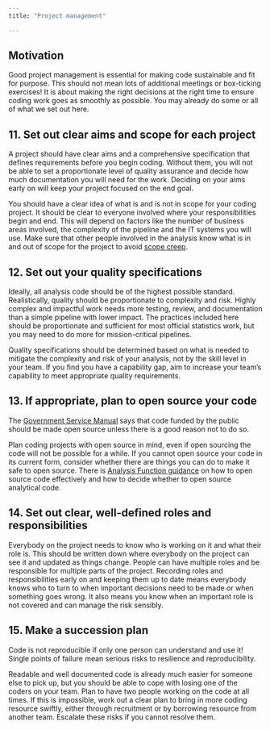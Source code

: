 ```yaml
---
title: "Project management"

---
```


## Motivation

Good project management is essential for making code sustainable and fit for purpose. This should not mean lots of additional meetings or box-ticking exercises! It is about making the right decisions at the right time to ensure coding work goes as smoothly as possible. You may already do some or all of what we set out here.

## 11. Set out clear aims and scope for each project

A project should have clear aims and a comprehensive specification that defines requirements before you begin coding. Without them, you will not be able to set a proportionate level of quality assurance and decide how much documentation you will need for the work. Deciding on your aims early on will keep your project focused on the end goal.

You should have a clear idea of what is and is not in scope for your coding project. It should be clear to everyone involved where your responsibilities begin and end. This will depend on factors like the number of business areas involved, the complexity of the pipeline and the IT systems you will use. Make sure that other people involved in the analysis know what is in and out of scope for the project to avoid [scope creep](https://en.wikipedia.org/wiki/Scope_creep). 

## 12.	Set out your quality specifications

Ideally, all analysis code should be of the highest possible standard. Realistically, quality should be proportionate to complexity and risk. Highly complex and impactful work needs more testing, review, and documentation than a simple pipeline with lower impact. The practices included here should be proportionate and sufficient for most official statistics work, but you may need to do more for mission-critical pipelines. 

Quality specifications should be determined based on what is needed to mitigate the complexity and risk of your analysis, not by the skill level in your team. If you find you have a capability gap, aim to increase your team's capability to meet appropriate quality requirements.

## 13. If appropriate, plan to open source your code

The [Government Service Manual](https://www.gov.uk/service-manual/technology/making-source-code-open-and-reusable#licensing-your-code) says that code funded by the public should be made open source unless there is a good reason not to do so. 

Plan coding projects with open source in mind, even if open sourcing the code will not be possible for a while. If you cannot open source your code in its current form, consider whether there are things you can do to make it safe to open source. There is [Analysis Function guidance](https://analysisfunction.civilservice.gov.uk/policy-store/open-sourcing-analytical-code/) on how to open source code effectively and how to decide whether to open source analytical code.

## 14. Set out clear, well-defined roles and responsibilities

Everybody on the project needs to know who is working on it and what their role is. This should be written down where everybody on the project can see it and updated as things change. People can have multiple roles and be responsible for multiple parts of the project. Recording roles and responsibilities early on and keeping them up to date means everybody knows who to turn to when important decisions need to be made or when something goes wrong. It also means you know when an important role is not covered and can manage the risk sensibly.

## 15.	Make a succession plan
Code is not reproducible if only one person can understand and use it! Single points of failure mean serious risks to resilience and reproducibility.

Readable and well documented code is already much easier for someone else to pick up, but you should be able to cope with losing one of the coders on your team. Plan to have two people working on the code at all times. If this is impossible, work out a clear plan to bring in more coding resource swiftly, either through recruitment or by borrowing resource from another team. Escalate these risks if you cannot resolve them.
